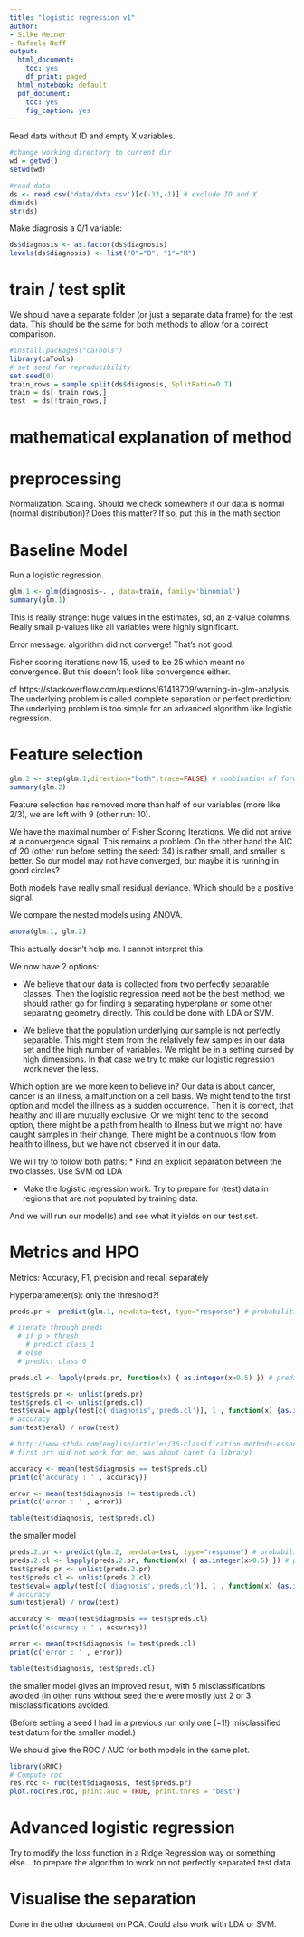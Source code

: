 ```yaml
---
title: "logistic regression v1"
author:
- Silke Meiner
- Rafaela Neff
output:
  html_document:
    toc: yes
    df_print: paged
  html_notebook: default
  pdf_document:
    toc: yes
    fig_caption: yes
---
```

Read data without ID and empty X variables.
```r
#change working directory to current dir
wd = getwd()
setwd(wd)

#read data
ds <- read.csv('data/data.csv')[c(-33,-1)] # exclude ID and X
dim(ds)
str(ds)
```
Make diagnosis a 0/1 variable:
```r
ds$diagnosis <- as.factor(ds$diagnosis)
levels(ds$diagnosis) <- list("0"="B", "1"="M")
```

# train / test split
We should have a separate folder (or just a separate data frame) for the test data. This should be the same for both methods to allow for a correct comparison.

```r
#install.packages("caTools")
library(caTools)
# set seed for reproducibility
set.seed(0)
train_rows = sample.split(ds$diagnosis, SplitRatio=0.7)
train = ds[ train_rows,]
test  = ds[!train_rows,]
```
# mathematical explanation of method
# preprocessing
Normalization. Scaling.
Should we check somewhere if our data is normal (normal distribution)? Does this matter? If so, put this in the math section

# Baseline Model
Run a logistic regression.
```r
glm.1 <- glm(diagnosis~. , data=train, family='binomial')
summary(glm.1)
```

This is really strange: huge values in the estimates, sd, an z-value columns. Really small p-values like all variables were highly significant.

Error message: algorithm did not converge! That's not good.

Fisher scoring iterations now 15, used to be 25 which meant no convergence. But this doesn't look like convergence either.

cf https://stackoverflow.com/questions/61418709/warning-in-glm-analysis
The underlying problem is called complete separation or perfect prediction: The underlying problem is too simple for an advanced algorithm like logistic regression.

# Feature selection
```r
glm.2 <- step(glm.1,direction="both",trace=FALSE) # combination of forward selection and backwrds limination
summary(glm.2)
```
Feature selection has removed more than half of our variables (more like 2/3), we are left with 9 (other run: 10).

We have the maximal number of Fisher Scoring Iterations. We did not arrive at a convergence signal. This remains a problem. On the other hand the AIC of 20 (other run before setting the seed: 34) is rather small, and smaller is better. So our model may not have converged, but maybe it is running in good circles?

Both models have really small residual deviance. Which should be a positive signal.

We compare the nested models using ANOVA.
```r
anova(glm.1, glm.2)
```
This actually doesn't help me. I cannot interpret this.

We now have 2 options: 

* We believe that our data is collected from two perfectly separable classes. Then the logistic regression need not be the best method, we should rather go for finding a separating hyperplane or some other separating geometry directly. This could be done with LDA or SVM.

* We believe that the population underlying our sample is not perfectly separable. This might stem from the relatively few samples in our data set and the high number of variables. We might be in a setting cursed by high dimensions. In that case we try to make our logistic regression work never the less.

Which option are we more keen to believe in? Our data is about cancer, cancer is an illness, a malfunction on a cell basis. We might tend to the first option and model the illness as a sudden occurrence. Then it is correct, that healthy and ill are mutually exclusive. Or we might tend to the second option, there might be a path from health to illness but we might not have caught samples in their change. There might be a continuous flow from health to illness, but we have not observed it in our data. 

We will try to follow both paths:
* Find an explicit separation between the two classes. Use SVM od LDA

* Make the logistic regression work. Try to prepare for (test) data in regions that are not populated by training data. 

And we will run our model(s) and see what it yields on our test set.

# Metrics and HPO
Metrics: Accuracy, F1, precision and recall separately

Hyperparameter(s): only the threshold?!
```r
preds.pr <- predict(glm.1, newdata=test, type="response") # probabilities for classes

# iterate through preds
  # if p > thresh
    # predict class 1
  # else 
  # predict class 0

preds.cl <- lapply(preds.pr, function(x) { as.integer(x>0.5) }) # predicted classes

test$preds.pr <- unlist(preds.pr) 
test$preds.cl <- unlist(preds.cl)
test$eval= apply(test[c('diagnosis','preds.cl')], 1 , function(x) {as.integer(x[1]==x[2])})
# accuracy
sum(test$eval) / nrow(test)
```

```r
# http://www.sthda.com/english/articles/36-classification-methods-essentials/143-evaluation-of-classification-model-accuracy-essentials/
# first prt did not work for me, was about caret (a library)

accuracy <- mean(test$diagnosis == test$preds.cl)
print(c('accuracy : ' , accuracy))

error <- mean(test$diagnosis != test$preds.cl)
print(c('error : ' , error))

table(test$diagnosis, test$preds.cl)
```
the smaller model
```r
preds.2.pr <- predict(glm.2, newdata=test, type="response") # probabilities for classes
preds.2.cl <- lapply(preds.2.pr, function(x) { as.integer(x>0.5) }) # predicted classes
test$preds.pr <- unlist(preds.2.pr) 
test$preds.cl <- unlist(preds.2.cl)
test$eval= apply(test[c('diagnosis','preds.cl')], 1 , function(x) {as.integer(x[1]==x[2])})
# accuracy
sum(test$eval) / nrow(test)
```
```r
accuracy <- mean(test$diagnosis == test$preds.cl)
print(c('accuracy : ' , accuracy))

error <- mean(test$diagnosis != test$preds.cl)
print(c('error : ' , error))

table(test$diagnosis, test$preds.cl)
```
the smaller model gives an improved result, with 5 misclassifications avoided (in other runs without seed there were mostly just 2 or 3 misclassifications avoided.

(Before setting a seed I had in a previous run only one (=1!) misclassified test datum for the smaller model.)

We should give the ROC / AUC for both models in the same plot.
```r
library(pROC)
# Compute roc
res.roc <- roc(test$diagnosis, test$preds.pr)
plot.roc(res.roc, print.auc = TRUE, print.thres = "best")
```

# Advanced logistic regression

Try to modify the loss function in a Ridge Regression way or something else... to prepare the algorithm to work on not perfectly separated test data.

# Visualise the separation

Done in the other document on PCA. Could also work with LDA or SVM.